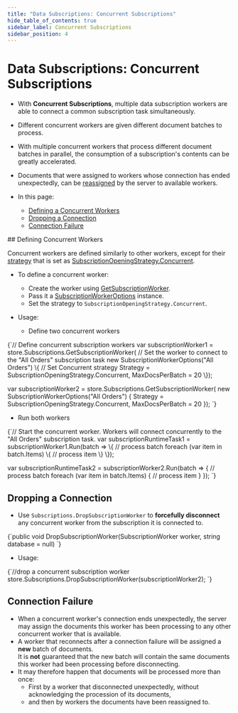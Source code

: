 ```yaml
---
title: "Data Subscriptions: Concurrent Subscriptions"
hide_table_of_contents: true
sidebar_label: Concurrent Subscriptions
sidebar_position: 4
---
```



# Data Subscriptions: Concurrent Subscriptions
<Admonition type="note" title="">

* With **Concurrent Subscriptions**, multiple data subscription workers 
  are able to connect a common subscription task simultaneously.  
* Different concurrent workers are given different document batches 
  to process.  
* With multiple concurrent workers that process different document 
  batches in parallel, the consumption of a subscription's contents 
  can be greatly accelerated.  
* Documents that were assigned to workers whose connection has ended 
  unexpectedly, can be [reassigned](../../client-api/data-subscriptions/concurrent-subscriptions.mdx#connection-failure) 
  by the server to available workers.  

* In this page:  
   * [Defining a Concurrent Workers](../../client-api/data-subscriptions/concurrent-subscriptions.mdx#defining-concurrent-workers)  
   * [Dropping a Connection](../../client-api/data-subscriptions/concurrent-subscriptions.mdx#dropping-a-connection)  
   * [Connection Failure](../../client-api/data-subscriptions/concurrent-subscriptions.mdx#connection-failure)  

</Admonition>
## Defining Concurrent Workers

Concurrent workers are defined similarly to other workers, except for their 
[strategy](../../client-api/data-subscriptions/consumption/how-to-consume-data-subscription.mdx#worker-interplay) 
that is set as [SubscriptionOpeningStrategy.Concurrent](../../client-api/data-subscriptions/consumption/how-to-consume-data-subscription.mdx#concurrent-strategy).  

* To define a concurrent worker:  
   * Create the worker using [GetSubscriptionWorker](../../client-api/data-subscriptions/consumption/api-overview.mdx#subscription-worker-generation).  
   * Pass it a [SubscriptionWorkerOptions](../../client-api/data-subscriptions/consumption/api-overview.mdx#subscriptionworkeroptions) instance.  
   * Set the strategy to `SubscriptionOpeningStrategy.Concurrent`.  

* Usage:  
   * Define two concurrent workers  
<TabItem value="conSub_defineWorkers" label="conSub_defineWorkers">
<CodeBlock language="csharp">
{`// Define concurrent subscription workers
var subscriptionWorker1 = store.Subscriptions.GetSubscriptionWorker<Order>(
    // Set the worker to connect to the "All Orders" subscription task
    new SubscriptionWorkerOptions("All Orders")
    \{
        // Set Concurrent strategy
        Strategy = SubscriptionOpeningStrategy.Concurrent,
        MaxDocsPerBatch = 20
    \});

var subscriptionWorker2 = store.Subscriptions.GetSubscriptionWorker<Order>(
    new SubscriptionWorkerOptions("All Orders")
    \{
        Strategy = SubscriptionOpeningStrategy.Concurrent,
        MaxDocsPerBatch = 20
    \});
`}
</CodeBlock>
</TabItem>
   * Run both workers  
<TabItem value="conSub_runWorkers" label="conSub_runWorkers">
<CodeBlock language="csharp">
{`// Start the concurrent worker. Workers will connect concurrently to the "All Orders" subscription task.
var subscriptionRuntimeTask1 = subscriptionWorker1.Run(batch =>
\{
    // process batch
    foreach (var item in batch.Items)
    \{
        // process item
    \}
\});

var subscriptionRuntimeTask2 = subscriptionWorker2.Run(batch =>
\{
    // process batch
    foreach (var item in batch.Items)
    \{
        // process item
    \}
\});
`}
</CodeBlock>
</TabItem>




## Dropping a Connection

* Use `Subscriptions.DropSubscriptionWorker` to **forcefully disconnect** 
  any concurrent worker from the subscription it is connected to.  
<TabItem value="csharp" label="csharp">
<CodeBlock language="csharp">
{`public void DropSubscriptionWorker<T>(SubscriptionWorker<T> worker, string database = null)
`}
</CodeBlock>
</TabItem>

* Usage:  
<TabItem value="conSub_dropWorker" label="conSub_dropWorker">
<CodeBlock language="csharp">
{`//drop a concurrent subscription worker
store.Subscriptions.DropSubscriptionWorker(subscriptionWorker2);
`}
</CodeBlock>
</TabItem>




## Connection Failure

* When a concurrent worker's connection ends unexpectedly, the 
  server may assign the documents this worker has been processing 
  to any other concurrent worker that is available.  
* A worker that reconnects after a connection failure will be assigned 
  a **new** batch of documents.  
  It is **not** guaranteed that the new batch will contain the same 
  documents this worker had been processing before disconnecting.  
* It may therefore happen that documents will be processed more 
  than once:  
   - First by a worker that disconnected unexpectedly, without acknowledging the procession of its documents, 
   - and then by workers the documents have been reassigned to.  



